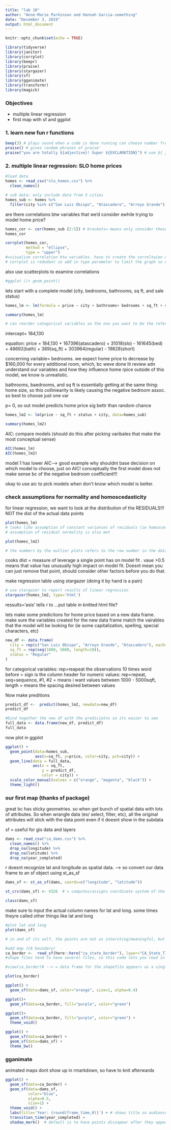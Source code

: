 ```yaml
---
title: "lab 10"
author: "Anne-Marie Parkinson and Hannah Garcia-something"
date: "December 3, 2019"
output: html_document
---
```


```r
knitr::opts_chunk$set(echo = TRUE)
```

```r
library(tidyverse)
library(janitor)
library(corrplot)
library(beepr)
library(praise)
library(stargazer)
library(sf)
library(gganimate)
library(transformr)
library(magick)
```
### Objectives

- multiple linear regression
- first map with sf and ggplot


### 1. learn new fun r functions

```r
beep(3) # plays sound when a code is done running can choose number from 1-12 to pick diff sounds
praise() # gives random phrases of praise'
praise("you are totally ${adjective}! Super ${EXCLAMATION}") # use ${ } with function of praise inside to create custom phrases with cycled adjectives, etc. 

```


### 2. multiple linear regression: SLO home prices

```r
#load data
homes <- read_csv("slo_homes.csv") %>% 
  clean_names()

# sub data: only include data from 3 cities
homes_sub <- homes %>% 
  filter(city %in% c("San Luis Obispo", "Atascadero", "Arroyo Grande"))

```

are there correlations btw variables that we'd consider ewhile trying to model home price?

```r
homes_cor <- cor(homes_sub [2:5]) # brackets= means only consider these columns
homes_cor

corrplot(homes_cor,
         method = "ellipse",
         type = "upper")
#=visualize correlation btw variables. have to create the correltaion matrix then use that data in corrplot(), cant put original data in corrplot()
# corrplot is redudant so add in type parameter to limit the graph so only shows the relationship btw variables once instead of twice (which is confusing)


```

also use scatterplots to examine correlations
```r
#ggplot ()+ geom_point()

```

lets start with a complete model (city, bedrooms, bathrooms, sq ft, and sale status)

```r
homes_lm <- lm(formula = price ~ city + bathrooms+ bedrooms + sq_ft + status, data=homes_sub)

summary(homes_lm)

# can reorder categorical variables so the one you want to be the reference to befirst in the list, bc r has the firt variable in the categorical var to be listed as the reference 
```

intercept= 184,130

equation: price = 184,130 + 167396(atascadero) + 31018(slo) - 161645(bed) + 48692(bath) + 389(sq_ft) + 303964(regular) - 19828(short)

concerning variable= bedrooms. we expect home price to decrease by $160,000 for every additional room, which, bc weve done lit review adn understand our variables and how they influence home rpice outside of this model, we know is unrealistic. 

bathrooms, baedrooms, and sq ft is essentially getting at the same thing: home size, so this colliniearity is likely causing the negative bedroom assoc. so best to choose just one var

p= 0, so out model predicts home price sig bettr than random chance

```r
homes_lm2 <- lm(price ~ sq_ft + status + city, data=homes_sub)

summary(homes_lm2)
```

AIC: compare models (should do this after picking varibales that make the most conceptual sense)

```r
AIC(homes_lm)
AIC(homes_lm2)
```

model  1 has lower AIC--> good example why shouldnt base decision on which model to choose, just on AIC! conceptually the first model does not make sense bc of the negative bedroom coefficient!!! 

okay to use aic to pick models when don't know which model is better. 

### check assumptions for normality and homoscedasticity 

for linear regression, we want to look at the distribution of the RESIDUALS!!! NOT the dist of the actual data points


```r
plot(homes_lm) 
# looks like assumption of constant variances of residuals (ie homoscedasicity) is met (dont let a couple outliers sway your opinion )
# assumption of residual normality is also met

plot(homes_lm2)

# the numbers by the outlier plots refers to the row number in the data, so can look at the outliers
```

cooks dist = measure of leverage a single point has on model fit . vaue >0.5 means that value has unusually high impact on model fit. Doesnt mean you can just remove that point, should consider other factors before you do that. 

make regression table using stargazer (doing it by hand is a pain)
```r

# use stargazer to report results of linear regression
stargazer(homes_lm2, type='html')  


```

ressults='asis' tells r to ...put table in knitted html file?

lets make some predicitons for home price based on a new data frame. make sure the variables created for the new data frame match the vairables that the model will be looking for (ie some capitalization, spelling, special characters, etc)

```r
new_df <- data.frame(
  city = rep(c("San Luis Obispo", "Arroyo Grande", "Atascadero"), each=10),
  sq_ft = rep(seq(1000, 5000, length=10)),
  status = "Regular"
)
```
for categorical variables: rep=reapeat the observations 10 times
 word before = sign is the column header
for numeric values: rep=repeat, seq=sequence, #1, #2 = means i want values between 1000 - 5000sqft, length = means the spacing desired between values 


Now make preditions

```r
predict_df <-  predict(homes_lm2, newdata=new_df)
predict_df

#bind together the new df with the prediciotns so its easier to see
full_data <- data.frame(new_df, predict_df)
full_data
```

now plot in ggplot 

```r
ggplot() +
  geom_point(data=homes_sub, 
             aes(x=sq_ft, y=price, color=city, pch=city)) +
  geom_line(data = full_data,
            aes(x = sq_ft, 
                y = predict_df,
                color = city)) +
  scale_color_manual(values = c("orange", "magenta", "black")) +
  theme_light()
```

### our first map (thanks sf package)

great bc has sticky geometries. so when get bunch of spatial data with lots of attributes. So when wrangle data (ex/ select, filter, etc), all the original attributes will stick with the data point even if it doesnt show in the subdata

sf = useful for gis data and layers

```r
dams <- read_csv("ca_dams.csv") %>% 
  clean_names() %>% 
  drop_na(longitude) %>% 
  drop_na(latitude) %>% 
  drop_na(year_completed)
```


r doesnt recognize lat and longitude as spatial data. --> so convert our data frame to an sf object using st_as_sf

```r
dams_sf <- st_as_sf(dams, coords=c("longitude", "latitude"))

st_crs(dams_sf) <- 4326  # = computes/assigns coordinate system of the spatial data (lat, long)

class(dams_sf)
```
make sure to input the actual column names for lat and long. some times theyre called other things like lat and long



```r
#plot lat and long
plot(dams_sf)

# in and of its self, the points are not as intersting/meaningful, but will be when we add a spatial map to overlay the points on (ie map of CA)

#add map (CA boundary)
ca_border <-  read_sf(here::here("ca_state_border"), layer="CA_State_TIGER2016") 
#shape files tend to have several files, so this code lets you read in all files with the same suffix so dont have to load the shapefiles supporting files one by one

#view(ca_border)# --> = data frame for the shapefile appears as a single row. spatial data is in last column. likely to have more rows is have more states. but depends on the shapefile

plot(ca_border)
```



```r
ggplot() +
  geom_sf(data=dams_sf, color="orange", size=1, alpha=0.4)

ggplot()+
  geom_sf(data=ca_border, fill="purple", color="green") 

ggplot()+
  geom_sf(data=ca_border, fill="purple", color="green") +
  theme_void()

ggplot() +
  geom_sf(data=ca_border) +
  geom_sf(data=dams_sf) +
  theme_bw()
```

### gganimate

animated maps dont show up in rmarkdown, so have to knit afterwards
```r

ggplot() +
  geom_sf(data=ca_border) +
  geom_sf(data=dams_sf, 
          color="blue", 
          alpha=0.5,
          size=1) +
  theme_void() +
  labs(title='Year: {round(frame_time,0)}') + # shows title so audience knows what the points represent. frame time is not a value we created but is an sf function.
  transition_time(year_completed) +
  shadow_mark()  # default is to have points dissapear after they appear, this code makes sure they stay visable
  


```






